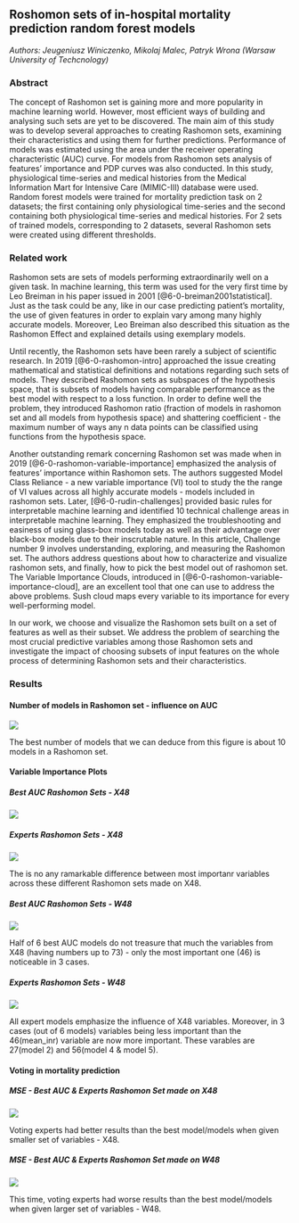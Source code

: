 
## Roshomon sets of in-hospital mortality prediction random forest models

*Authors: Jeugeniusz Winiczenko, Mikolaj Malec, Patryk Wrona (Warsaw University of Techcnology)*


### Abstract

The concept of Rashomon set is gaining more and more popularity in machine learning world. However, most efficient ways of building and analysing such sets are yet to be discovered. The main aim of this study was to develop several approaches to creating Rashomon sets, examining their characteristics and using them for further predictions. Performance of models was estimated using the area under the receiver operating characteristic (AUC) curve. For models from Rashomon sets analysis of features' importance and PDP curves was also conducted. In this study, physiological time-series and medical histories from the Medical Information Mart for Intensive Care (MIMIC-III) database were used. Random forest models were trained for mortality prediction task on 2 datasets; the first containing only physiological time-series and the second containing both physiological time-series and medical histories. For 2 sets of trained models, corresponding to 2 datasets, several Rashomon sets were created using different thresholds.


### Related work


Rashomon sets are sets of models performing extraordinarily well on a given task. In machine learning, this term was used for the very first time by Leo Breiman in his paper issued in 2001 [@6-0-breiman2001statistical]. Just as the task could be any, like in our case predicting patient's mortality, the use of given features in order to explain vary among many highly accurate models. Moreover, Leo Breiman also described this situation as the Rashomon Effect and explained details using exemplary models.

Until recently, the Rashomon sets have been rarely a subject of scientific research. In 2019 [@6-0-rashomon-intro] approached the issue creating mathematical and statistical definitions and notations regarding such sets of models. They described Rashomon sets as subspaces of the hypothesis space, that is subsets of models having comparable performance as the best model with respect to a loss function. In order to define well the problem, they introduced Rashomon ratio (fraction of models in rashomon set and all models from hypothesis space)  and shattering coefficient - the maximum number of ways any n data points can be classified using functions from the hypothesis space.

Another outstanding remark concerning Rashomon set was made when in 2019  [@6-0-rashomon-variable-importance] emphasized the analysis of features' importance within Rashomon sets. The authors suggested Model Class Reliance - a new variable importance (VI) tool to study the the range of VI values across all highly accurate models - models included in rashomon sets. Later, [@6-0-rudin-challenges] provided basic rules for interpretable machine learning and identified 10 technical challenge areas in interpretable machine learning. They emphasized the troubleshooting and easiness of using glass-box models today as well as their advantage over black-box models due to their inscrutable nature. In this article, Challenge number 9 involves understanding, exploring, and measuring the Rashomon set. The authors address questions about how to characterize and visualize rashomon sets, and finally, how to pick the best model out of rashomon set. The Variable Importance Clouds, introduced in [@6-0-rashomon-variable-importance-cloud], are an excellent tool that one can use to address the above problems. Sush cloud maps every variable to its importance for every well-performing model.

In our work, we choose and visualize the Rashomon sets built on a set of features as well as their subset. We address the problem of searching the most crucial predictive variables among those Rashomon sets and investigate the impact of choosing subsets of input features on the whole process of determining Rashomon sets and their characteristics.


### Results

#### Number of models in Rashomon set - influence on AUC

![](images/6-5-n_of_models_influence_on_auc.png)

The best number of models that we can deduce from this figure is about 10 models in a Rashomon set.

#### Variable Importance Plots

##### Best AUC Rashomon Sets - X48

![](images/6-5-vi_auc_X48.png)

##### Experts Rashomon Sets - X48

![](images/6-5-vi_experts_W48.png)

The is no any ramarkable difference between most importanr variables across these different Rashomon sets made on X48.

##### Best AUC Rashomon Sets - W48

![](images/6-5-vi_auc_W48.png)

Half of 6 best AUC models do not treasure that much the variables from X48 (having numbers up to 73) - only the most important one (46) is noticeable in 3 cases. 

##### Experts Rashomon Sets - W48

![](images/6-5-vi_experts_W48.png)

All expert models emphasize the influence of X48 variables. Moreover, in 3 cases (out of 6 models) variables being less important than the 46(mean_inr) variable are now more important. These varables are 27(model 2) and 56(model 4 & model 5).

#### Voting in mortality prediction

##### MSE - Best AUC & Experts Rashomon Set made on X48

![](images/6-5-voting_X48.png)

Voting experts had better results than the best model/models when given smaller set of variables - X48.

##### MSE - Best AUC & Experts Rashomon Set made on W48

![](images/6-5-voting_W48.png)

This time, voting experts had worse results than the best model/models when given larger set of variables - W48.

